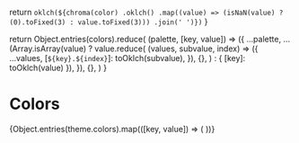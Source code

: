 
  return `oklch(${chroma(color)
    .oklch()
    .map((value) => (isNaN(value) ? (0).toFixed(3) : value.toFixed(3)))
    .join(' ')})`
}

  return Object.entries(colors).reduce(
    (palette, [key, value]) => ({
      ...palette,
      ...(Array.isArray(value)
        ? value.reduce(
            (values, subvalue, index) => ({
              ...values,
              [`${key}.${index}`]: toOklch(subvalue),
            }),
            {},
          )
        : { [key]: toOklch(value) }),
    }),
    {},
  )
}

<Meta title="Theme / Colors" />

# Colors

<ColorPalette>
  {Object.entries(theme.colors).map(([key, value]) => (
    <ColorItem title={key} colors={createPalette(value)} />
  ))}
</ColorPalette>
